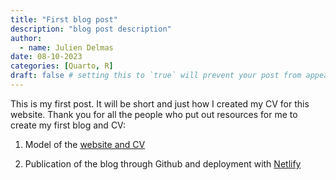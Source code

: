 ```yaml
---
title: "First blog post"
description: "blog post description"
author:
  - name: Julien Delmas
date: 08-10-2023
categories: [Quarto, R]
draft: false # setting this to `true` will prevent your post from appearing on yo
---
```


This is my first post. It will be short and just how I created my CV for this website. Thank you for all the people who put out resources for me to create my first blog and CV:

1.  Model of the [website and CV](https://www.marvinschmitt.com/blog/website-tutorial-quarto/)

2.  Publication of the blog through Github and deployment with [Netlify](https://beamilz.com/posts/2022-06-05-creating-a-blog-with-quarto/en/)

```         
```
